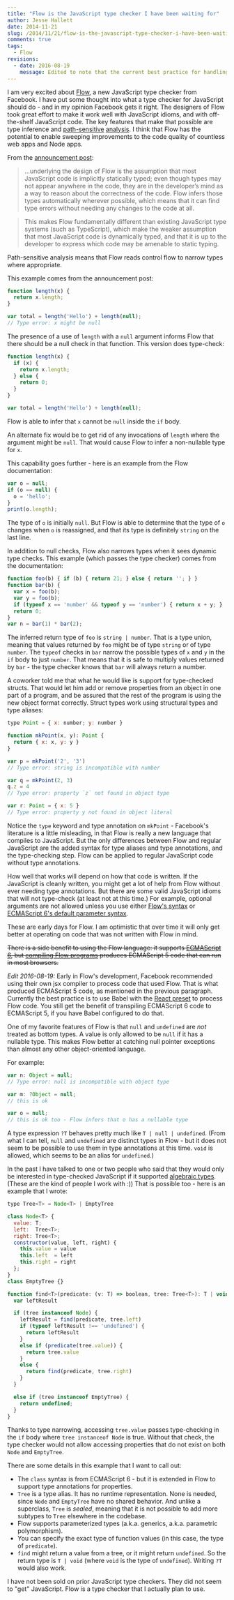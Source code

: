 ```yaml
---
title: "Flow is the JavaScript type checker I have been waiting for"
author: Jesse Hallett
date: 2014-11-21
slug: /2014/11/21/flow-is-the-javascript-type-checker-i-have-been-waiting-for.html
comments: true
tags:
  - Flow
revisions:
  - date: 2016-08-19
    message: Edited to note that the current best practice for handling JSX is to use Babel
---
```


I am very excited about [Flow][], a new JavaScript type checker from Facebook.
I have put some thought into what a type checker for JavaScript should do -
and in my opinion Facebook gets it right.
The designers of Flow took great effort to make it work well with JavaScript
idioms,
and with off-the-shelf JavaScript code.
The key features that make that possible are type inference
and [path-sensitive][] [analysis][].
I think that Flow has the potential to enable sweeping improvements to the code
quality of countless web apps and Node apps.

From the [announcement post][]:

> ...underlying the design of Flow is the assumption that most JavaScript code
> is implicitly statically typed; even though types may not appear anywhere in
> the code, they are in the developer’s mind as a way to reason about the
> correctness of the code. Flow infers those types automatically wherever
> possible, which means that it can find type errors without needing any changes
> to the code at all.

> This makes Flow fundamentally different than existing JavaScript type systems
> (such as TypeScript), which make the weaker assumption that most JavaScript
> code is dynamically typed, and that it is up to the developer to express which
> code may be amenable to static typing.

[Flow]: http://flowtype.org/
[announcement post]: https://code.facebook.com/posts/1505962329687926/flow-a-new-static-type-checker-for-javascript/
[path-sensitive]: http://flowtype.org/docs/nullable-types.html#type-annotating-null
[analysis]: http://flowtype.org/docs/dynamic-type-tests.html#_

Path-sensitive analysis means that Flow reads control flow to narrow types where
appropriate.
<!-- more -->
This example comes from the announcement post:

```js
function length(x) {
  return x.length;
}

var total = length('Hello') + length(null);
// Type error: x might be null
```

The presence of a use of `length` with a `null` argument informs Flow that there
should be a null check in that function.
This version does type-check:

```js
function length(x) {
  if (x) {
    return x.length;
  } else {
    return 0;
  }
}

var total = length('Hello') + length(null);
```

Flow is able to infer that `x` cannot be `null` inside the `if` body.

An alternate fix would be to get rid of any invocations of `length` where the
argument might be `null`.
That would cause Flow to infer a non-nullable type for `x`.

This capability goes further - here is an example from the Flow documentation:

```js
var o = null;
if (o == null) {
  o = 'hello';
}
print(o.length);
```

The type of `o` is initially `null`.
But Flow is able to determine that the type of `o` changes when `o` is
reassigned,
and that its type is definitely `string` on the last line.

In addition to null checks,
Flow also narrows types when it sees dynamic type checks.
This example (which passes the type checker) comes from the documentation:

```js
function foo(b) { if (b) { return 21; } else { return ''; } }
function bar(b) {
  var x = foo(b);
  var y = foo(b);
  if (typeof x == 'number' && typeof y == 'number') { return x + y; }
  return 0;
}
var n = bar(1) * bar(2);
```

The inferred return type of `foo` is `string | number`.
That is a type union,
meaning that values returned by `foo` might be of type `string` or of type
`number`.
The `typeof` checks in `bar` narrow the possible types of `x` and `y` in the
`if` body to just `number`.
That means that it is safe to multiply values returned by `bar` -
the type checker knows that `bar` will always return a number.

A coworker told me that what he would like is support for type-checked structs.
That would let him add or remove properties from an object in one part of
a program,
and be assured that the rest of the program is using the new object format
correctly.
Struct types work using structural types and type aliases:

```js
type Point = { x: number; y: number }

function mkPoint(x, y): Point {
  return { x: x, y: y }
}

var p = mkPoint('2', '3')
// Type error: string is incompatible with number

var q = mkPoint(2, 3)
q.z = 4
// Type error: property `z` not found in object type

var r: Point = { x: 5 }
// Type error: property y not found in object literal
```

Notice the `type` keyword and type annotation on `mkPoint` -
Facebook's literature is a little misleading,
in that Flow is really a new language that compiles to JavaScript.
But the only differences between Flow and regular JavaScript are the added
syntax for type aliases and type annotations,
and the type-checking step.
Flow can be applied to regular JavaScript code without type annotations.  

How well that works will depend on how that code is written.
If the JavaScript is cleanly written,
you might get a lot of help from Flow without ever needing type annotations.
But there are some valid JavaScript idioms that will not type-check
(at least not at this time.)
For example, optional arguments are not allowed unless you use either
[Flow's syntax][optional] or [ECMAScript 6's default parameter syntax][default].

[optional]: http://flowtype.org/docs/functions.html#too-few-arguments
[default]: https://developer.mozilla.org/en-US/docs/Web/JavaScript/Reference/Functions/Default_parameters

These are early days for Flow.
I am optimistic that over time it will only get better at operating on code that
was not written with Flow in mind.

<del>There is a side benefit to using the Flow language:
it supports [ECMAScript 6][],
but [compiling Flow programs][] produces ECMAScript 5 code that can run in most
browsers.</del>

*Edit 2016-08-19:* Early in Flow's development, Facebook recommended using
their own jsx compiler to process code that used Flow.
That is what produced ECMAScript 5 code, as mentioned in the previous paragraph.
Currently the best practice is to use Babel with the [React preset][] to
process Flow code.
You still get the benefit of transpiling ECMAScript 6 code to ECMAScript 5,
if you have Babel configured to do that.

[ECMAScript 6]: https://developer.mozilla.org/en-US/docs/Web/JavaScript/New_in_JavaScript/ECMAScript_6_support_in_Mozilla
[compiling Flow programs]: http://flowtype.org/docs/running.html#_
[React preset]: https://babeljs.io/docs/plugins/preset-react/

One of my favorite features of Flow is that `null` and `undefined` are *not*
treated as bottom types.
A value is only allowed to be `null` if it has a nullable type.
This makes Flow better at catching null pointer exceptions than almost any other
object-oriented language.

For example:

```js
var n: Object = null;
// Type error: null is incompatible with object type

var m: ?Object = null;
// this is ok

var o = null;
// this is ok too - Flow infers that o has a nullable type
```

A type expression `?T` behaves pretty much like `T | null | undefined`.
(From what I can tell, `null` and `undefined` are distinct types in Flow -
but it does not seem to be possible to use them in type annotations at this
time.
`void` is allowed, which seems to be an alias for `undefined`.)

In the past I have talked to one or two people who said that they would only be
interested in type-checked JavaScript if it supported [algebraic types][].
(These are the kind of people I work with :))
That is possible too - here is an example that I wrote:

[algebraic types]: https://en.wikipedia.org/wiki/Algebraic_data_type

```js
type Tree<T> = Node<T> | EmptyTree

class Node<T> {
  value: T;
  left:  Tree<T>;
  right: Tree<T>;
  constructor(value, left, right) {
    this.value = value
    this.left  = left
    this.right = right
  };
}
class EmptyTree {}

function find<T>(predicate: (v: T) => boolean, tree: Tree<T>): T | void {
  var leftResult

  if (tree instanceof Node) {
    leftResult = find(predicate, tree.left)
    if (typeof leftResult !== 'undefined') {
      return leftResult
    }
    else if (predicate(tree.value)) {
      return tree.value
    }
    else {
      return find(predicate, tree.right)
    }
  }

  else if (tree instanceof EmptyTree) {
    return undefined;
  }
}
```

Thanks to type narrowing, accessing `tree.value` passes type-checking in the
`if` body where `tree instanceof Node` is true.
Without that check, the type checker would not allow accessing properties that
do not exist on both `Node` and `EmptyTree`.

There are some details in this example that I want to call out:

- The `class` syntax is from ECMAScript 6 -
  but it is extended in Flow to support type annotations for properties.
- `Tree` is a type alias.  It has no runtime representation.
  None is needed, since `Node` and `EmptyTree` have no shared behavior.
  And unlike a superclass, `Tree` is _sealed_, meaning that it is not possible to
  add more subtypes to `Tree` elsewhere in the codebase.
- Flow supports parameterized types
  (a.k.a. generics, a.k.a. parametric polymorphism).
- You can specify the exact type of function values (in this case, the type of `predicate`).
- `find` might return a value from a tree, or it might return `undefined`.
  So the return type is `T | void` (where `void` is the type of `undefined`).
  Writing `?T` would also work.

I have not been sold on prior JavaScript type checkers.
They did not seem to "get" JavaScript.
Flow is a type checker that I actually plan to use.
